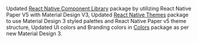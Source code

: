Updated [React Native Component Library](https://www.npmjs.com/package/@brightlayer-ui/react-native-components) package by utilizing React Native Paper V5 with Material Design V3, Updated [React Native Themes](https://www.npmjs.com/package/@brightlayer-ui/react-native-themes) package to use Material Design 3 styled palettes and React Native Paper v5 theme structure, Updated UI colors and Branding colors in [Colors](https://www.npmjs.com/package/@brightlayer-ui/colors) package as per new Material Design 3. 